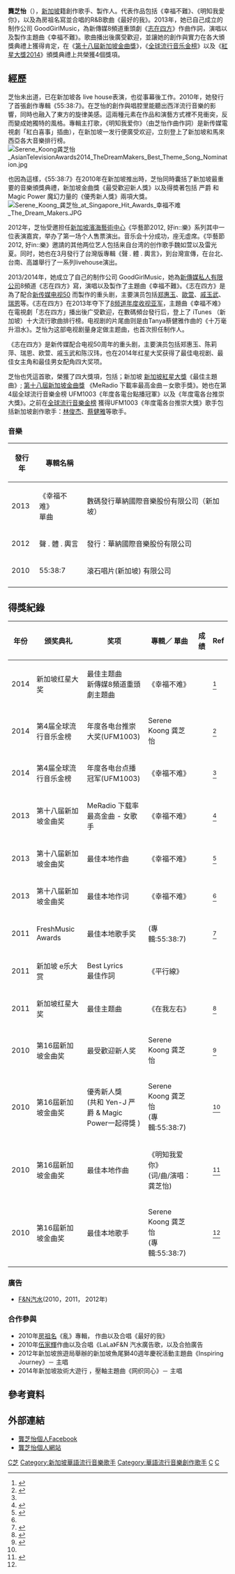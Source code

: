 {{藝人
|姓名 =  龔芝怡
|類型 = 女歌手
|圖片 = 龔芝怡照片.jpg
|圖片尺寸 = 
|圖片簡介 = 
|原名 = 
|外文名 = 
|外文 =  
|羅馬拼音 = 
|英文名 =  Serene Koong
|暱稱 = 
|其他藝名 = 
|國籍 = {{SIN}}
|民族 = 
|籍貫 =
|出生日期 = 
|出生地點 = {{SIN}}
|逝世日期 = 
|逝世地點 = 
|職業 = [[歌手|歌手]]、創作人（詞曲）、製作人
|語言 = [[國語|國語]]、[[英語|英語]]
|教育程度 = 
|音樂類型 = 
|出道地點 = 
|出道作 =
|出道日期 = 2010年
|代表作 = 《幸福不難》《最好的我》《明知我愛你》《手中線》
|演奏樂器 = 鋼琴
|活躍年代 = 2010年至今
|獎項= [第20屆新加坡紅星大獎] 最佳主題曲<br>[第4届全球流行音乐金榜]<br>   -UFM1003度各各电台点播冠军<br>   -UFM1003年度各各电台推崇大奖<br>[第十八届新加坡金曲奖]<br>-MeRadio 下载率最高金曲女歌手<br>[第16屆新加坡金曲奖] 最受歡迎新人奖 [第16屆新加坡金曲奖] 優秀新人獎 <br>[第5屆FreshMusicAward]最佳本地歌手
|唱片公司 = [[滾石唱片|滾石唱片]](2010年-2011年)<br />[[華納音樂|華納音樂]](2012年)
|經紀公司 = [GoodGirlMusic] (2014年-)
| 網站 = {{Url|http://www.serenekoong.com}}
}}
'''龔芝怡'''（{{bd||9月21日}}），[[新加坡|新加坡]]籍創作歌手、製作人。代表作品包括《幸福不難》、《明知我愛你》，以及為房祖名寫並合唱的R&B歌曲《最好的我》。2013年，她已自己成立的制作公司 GoodGirlMusic，為新傳媒8頻道重頭劇《[[志在四方|志在四方]]》作曲作詞，演唱以及製作主題曲《幸福不難》。歌曲播出後廣受歡迎，並讓她的創作與實力在各大頒獎典禮上獲得肯定，在《[[第十八屆新加坡金曲獎|第十八屆新加坡金曲獎]]》，《[[全球流行音樂金榜|全球流行音乐金榜]]》以及《[[紅星大獎2014|紅星大獎2014]]》頒獎典禮上共榮獲4個獎項。

==經歷==
芝怡未出道，已在新加坡各 live house表演，也從事幕後工作。2010年，她發行了首張創作專輯《55:38:7》。在芝怡的創作與唱腔里能聽出西洋流⾏⾳樂的影響，同時也融⼊了東方的旋律美感。這兩種元素在作品和演藝方式裡不見衝突，反而變成她獨特的風格。專輯主打歌，《明知我爱你》（由芝怡作曲作詞）是新传媒電視劇「紅白喜事」插曲），在新加坡一发行便廣受欢迎，立刻登上了新加坡和馬來西亞各大音樂排行榜。
[[File:Serene_Koong龚芝怡_AsianTelevisionAwards2014_TheDreamMakers_Best_Theme_Song_Nomination.jpg|thumb]]

也因為這樣，《55:38:7》在2010年在新加坡推出時，芝怡同時囊括了新加坡最重要的音樂頒獎典禮，新加坡金曲獎《最受歡迎新人獎》以及得奬著包括 严爵 和 Magic Power 魔幻力量的《優秀新人獎》兩項大獎。
[[File:Serene_Koong_龚芝怡_at_Singapore_Hit_Awards_幸福不难_The_Dream_Makers.JPG|thumbnail]]

2012年，芝怡受邀担任[[新加坡滨海艺术中心|新加坡濱海藝術中心]]《华藝節2012, 好in::樂》系列其中一位表演嘉宾，举办了第一场个人售票演出。音乐会十分成功，座无虚席。《华藝節2012, 好in::樂》邀請的其他两位艺人包括来自台湾的创作歌手魏如萱以及雷光夏。同时，她也在3月發行了台灣版專輯《聲 . 體 . 輿言》，到台灣宣傳，在台北、台南、高雄舉行了一系列livehouse演出。

2013/2014年，她成立了自己的制作公司 GoodGirlMusic，她為[[新傳媒私人有限公司|新傳媒私人有限公司]]8頻道《志在四方》寫，演唱以及製作了主題曲《幸福不難》。《志在四方》是為了配合[http://www.zaobao.com.sg/culture/entertainment/stars/story20130613-215668 新传媒电视50] {{Wayback|url=http://www.zaobao.com.sg/culture/entertainment/stars/story20130613-215668 |date=20190421194841 }}而製作的重头剧，主要演员包括[[郑惠玉|郑惠玉]]、[[歐萱|歐萱]]、[[戚玉武|戚玉武]]、[[瑞恩|瑞恩]]等。《志在四方》在2013年夺下了[https://web.archive.org/web/20131005012626/http://entertainment.xin.msn.com/zh/celebrity/features/asia/《警徽天职2》2013年收视之冠-《志在四方》称霸网络点击率?page=2#page=1 8频道年度收视亚军]，主題曲《幸福不难》在電視劇「志在四方」播出後广受歡迎，在數碼頻台發行后，登上了 iTunes （新加坡）十大流行歌曲排行榜。电视剧的片尾曲则是由Tanya蔡健雅作曲的《十万毫升泪水》。芝怡为这部电视剧量身定做主题曲，也首次担任制作人。

《志在四方》是新传媒配合电视50周年的重头剧，主要演员包括郑惠玉、陈莉萍、瑞恩、欧萱、戚玉武和陈汉玮，也在2014年红星大奖获得了最佳电视剧、最佳女主角和最佳男女配角四大奖项。

芝怡也凭這首歌，榮獲了四大獎項，包括；新加坡 [[紅星大獎2014|新加坡紅星大獎]]《最佳主題曲》; [[第十八屆新加坡金曲獎|第十八屆新加坡金曲獎]] 《MeRadio 下載率最高金曲－女歌手獎》。她也在第4屆全球流行音樂金榜 UFM1003《年度各電台點播冠軍》以及《年度電各台推崇大獎》。之前在[[全球流行音樂金榜|全球流行音樂金榜]] 獲得UFM1003《年度電各台推崇大獎》歌手包括新加坡創作歌手：[[林俊杰|林俊杰]]、[[蔡健雅|蔡健雅]]等歌手。

===音樂===
{| class="wikitable"
|-
! 發行年 !! 專輯名稱  !! 
|-
| 2013 ||  《幸福不难》<br>單曲  || 數碼發行華納國際音樂股份有限公司（新加坡）
|-
| 2012 || 聲 . 體 . 輿言  || 發行：華納國際音樂股份有限公司
|-
| 2010 || 55:38:7  || 滾石唱片(新加坡) 有限公司
|-
|}

==得獎紀錄 ==
{| class="wikitable sortable"
|-
! 年份 !! 颁奖典礼 !! 奖项 !! 專輯／ 單曲 !! 成绩 !! Ref
|-
| 2014 || 新加坡红星大奖 || 最佳主题曲<br>新傳媒8頻道重頭劇主題曲  || 《幸福不难》 || {{Won}}  ||<ref name="《红星大奖20》第一场：">{{cite web|title=《红星大奖20》第一场得奖名单：|url=http://entertainment.xin.msn.com/zh/celebrity/features/asia/即时报道《红星大奖20》第一场?page=2|access-date=2019-12-18|archive-url=https://web.archive.org/web/20140426002854/http://entertainment.xin.msn.com/zh/celebrity/features/asia/%E5%8D%B3%E6%97%B6%E6%8A%A5%E9%81%93%E3%80%8A%E7%BA%A2%E6%98%9F%E5%A4%A7%E5%A5%9620%E3%80%8B%E7%AC%AC%E4%B8%80%E5%9C%BA?page=2|archive-date=2014-04-26|dead-url=yes}}</ref>
|-
| 2014 || 第4届全球流行音乐金榜 ||年度各电台推崇大奖(UFM1003)  || Serene Koong 龚芝怡 ||  {{Won}} ||<ref name="《第4届全球流行音乐金榜颁奖典礼》得奖名单：">{{cite web|title=《第4届全球流行音乐金榜颁奖典礼》得奖名单：|url=http://my.com.my/Special/MYGCGC.aspx|publisher=MYFM|deadurl=yes|archiveurl=https://web.archive.org/web/20140527213144/http://my.com.my/Special/MYGCGC.aspx|archivedate=2014-05-27}}</ref>
|-
| 2014 || 第4届全球流行音乐金榜 || 年度各电台点播冠军(UFM1003)  || 《幸福不难》 ||  {{Won}} || <ref name="《第4届全球流行音乐金榜颁奖典礼》得奖名单："/>
|-
| 2013 || 第十八届新加坡金曲奖 || MeRadio 下载率最高金曲 - 女歌手  || 《幸福不难》 ||  {{Won}} || <ref>{{cite news|title=第十八屆新加坡金曲獎|url=https://zh.wikipedia.org/wiki/第十八屆新加坡金曲獎|accessdate=2022-02-15|archive-date=2018-10-25|archive-url=https://web.archive.org/web/20181025194249/https://zh.wikipedia.org/wiki/%E7%AC%AC%E5%8D%81%E5%85%AB%E5%B1%86%E6%96%B0%E5%8A%A0%E5%9D%A1%E9%87%91%E6%9B%B2%E7%8D%8E|dead-url=no}}</ref>
|-
| 2013 || 第十八届新加坡金曲奖 || 最佳本地作曲 || 《幸福不难》 || {{nom}} ||<ref name="entertainment.xin.msn.com">{{cite news|title=Nomination List for Singpaore HIt Awards Announced|url=http://entertainment.xin.msn.com/en/celebrity/buzz/asia/nomination-list-for-singapore-hit-awards-2013-announced|access-date=2014-08-15|archive-url=https://web.archive.org/web/20131213051430/http://entertainment.xin.msn.com/en/celebrity/buzz/asia/nomination-list-for-singapore-hit-awards-2013-announced|archive-date=2013-12-13|dead-url=yes}}</ref>
|-
| 2013 || 第十八届新加坡金曲奖 ||最佳本地作词 || 《幸福不难》 || {{nom}} || <ref name="entertainment.xin.msn.com"/>
|-
| 2011 || FreshMusic Awards || 最佳本地歌手奖 ||  (專輯:55:38:7) ||  {{Won}} ||<ref>{{cite web|title=第五屆 Freshmusic Awards 2011 Part 1|url=http://freshmusic.pixnet.net/blog/post/34389621|access-date=2014-08-15|archive-date=2020-09-21|archive-url=https://web.archive.org/web/20200921171642/https://freshmusic.pixnet.net/blog/post/34389621|dead-url=no}}</ref>
|-
| 2011 ||  新加坡 e乐大赏 ||  Best Lyrics <br>最佳作詞  || 《平行線》 || {{nom}} ||
|-
| 2011 || 新加坡红星大奖 || 最佳主题曲   || 《在我左右》 || {{nom}} || <ref>{{cite web|title=The Official Star Awards 红星大奖 2011 Nominations List|url=http://blogs.xin.sg/baguatv/past-shows/star-awards-红星大奖-2011/the-official-star-awards-红星大奖-2011-nominations-list-here/|deadurl=yes|archiveurl=https://web.archive.org/web/20110518201821/http://blogs.xin.sg/baguatv/past-shows/star-awards-%E7%BA%A2%E6%98%9F%E5%A4%A7%E5%A5%96-2011/the-official-star-awards-%E7%BA%A2%E6%98%9F%E5%A4%A7%E5%A5%96-2011-nominations-list-here/|archivedate=2011-05-18}}</ref>
|-
| 2010 || 第16屆新加坡金曲奖 || 最受歡迎新人奖  || Serene Koong 龚芝怡||  {{Won}} || <ref name=hit2010win>{{cite web|title=Singapore Hit Awards 2010 Winners List unveiled!|url=http://entertainment.xin.msn.com/en/celebrity/buzz/asia/article.aspx?cp-documentid=4427813|access-date=2014-08-15|archive-url=https://web.archive.org/web/20120421170423/http://entertainment.xin.msn.com/en/celebrity/buzz/asia/article.aspx?cp-documentid=4427813|archive-date=2012-04-21|dead-url=yes}}</ref>
|-
| 2010 || 第16屆新加坡金曲奖 || 優秀新人獎  <br>(共和 Yen-J 严爵 & Magic Power一起得獎 ) ||Serene Koong 龚芝怡 <br>(專輯:55:38:7) ||  {{Won}} ||<ref name=hit2010win />
|-
| 2010 || 第16屆新加坡金曲奖 ||  最佳本地作曲 || 《明知我爱你》<br>(词/曲/演唱：龚芝怡) || {{nom}} || <ref name=hit2010>{{cite web|title=Nomination list for Singapore Hit Awards 2010 announced!|url=http://entertainment.xin.msn.com/en/celebrity/buzz/asia/article.aspx?cp-documentid=4317847|access-date=2014-08-15|archive-url=https://web.archive.org/web/20140527214641/http://entertainment.xin.msn.com/en/celebrity/buzz/asia/article.aspx?cp-documentid=4317847|archive-date=2014-05-27|dead-url=yes}}</ref>
|-
| 2010 || 第16屆新加坡金曲奖 || 最佳本地歌手  || Serene Koong 龚芝怡 <br>(專輯:55:38:7) || {{nom}} ||<ref name=hit2010 />
|}

===廣告===
*[[F&N汽水|F&N汽水]](2010，2011， 2012年)
===合作參與===
*2010年[[房祖名|房祖名]]《亂》專輯， 作曲以及合唱《最好的我》
*2010年[[伍家輝|伍家輝]]作曲以及合唱《LaLa》F&N 汽水廣告歌，以及合拍廣告
*2012年新加坡旅遊局舉辦的新加坡魚尾獅40週年慶祝活動主題曲《Inspiring Journey》－ 主唱 
*2014年新加坡妝術大遊行 ，壓軸主題曲《网织同心》－ 主唱

== 參考資料 ==
{{reflist}}

== 外部連結 ==
*[https://www.facebook.com/koongserene 龔芝怡個人Facebook] {{Wayback|url=https://www.facebook.com/koongserene |date=20191231223426 }}
*[http://www.serenekoong.com/ 龔芝怡個人網站] {{Wayback|url=http://www.serenekoong.com/ |date=20210304235941 }}

{{新加坡金曲獎最佳新人}}

[[Category:龔姓|C芝]]
[[Category:新加坡華語流行音樂歌手|Category:新加坡華語流行音樂歌手]]
[[Category:華語流行音樂創作歌手|Category:華語流行音樂創作歌手]]
[[Category:新加坡作曲家|C]]
[[Category:新加坡填詞人|C]]